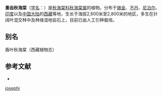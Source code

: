 {{Speciesbox
| taxon =Begonia josephi
| authority = [[A.DC.|A.DC.]], 1859
}}

'''重齿秋海棠'''（[[学名|学名]]：{{lang|la|''Begonia josephi''}}）是[[秋海棠科|秋海棠科]][[秋海棠属|秋海棠属]]的植物。分布于[[锡金|锡金]]、[[不丹|不丹]]、[[尼泊尔|尼泊尔]]、[[印度|印度]]以及[[中国大陆|中国大陆]]的[[西藏|西藏]]等地，生长于海拔2,600米至2,800米的地区，多生在针阔叶混交林中及林缘湿地岩石上，目前已由人工引种栽培。

== 别名 ==
盾叶秋海棠（西藏植物志）

== 参考文献 ==
<div class="references-small">
* {{cite web| url =http://www.bioinfo.cn/db05/KmzwSpecies.php?action=view&id=1165| title =重齿秋海棠| work =《中国高等植物数据库全库》| publisher =中国科学院微生物研究所| author =昆明植物研究所| accessdate =2009-02-22| deadurl =yes| archiveurl =https://web.archive.org/web/20160305045130/http://www.bioinfo.cn/db05/KmzwSpecies.php?action=view&id=1165| archivedate =2016-03-05}}
</div>
{{Taxonbar|from=Q15225349}}

[[Category:秋海棠属|josephi]]


{{植物小作品}}